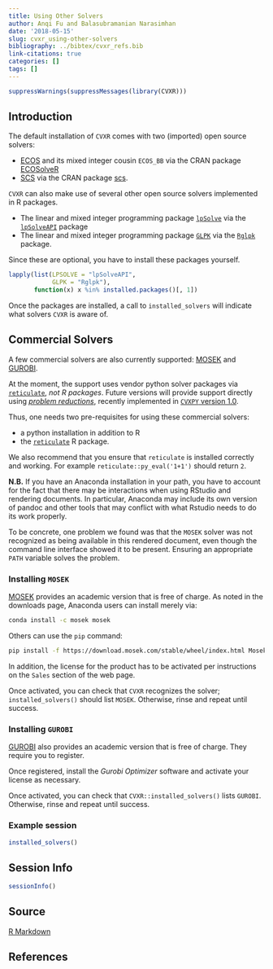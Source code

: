 ```yaml
---
title: Using Other Solvers
author: Anqi Fu and Balasubramanian Narasimhan
date: '2018-05-15'
slug: cvxr_using-other-solvers
bibliography: ../bibtex/cvxr_refs.bib
link-citations: true
categories: []
tags: []
---
```


```r
suppressWarnings(suppressMessages(library(CVXR)))
```

## Introduction

The default installation of `CVXR` comes with two (imported) open source solvers:

- [ECOS](https://github.com/embotech/ecos) and its mixed integer
  cousin `ECOS_BB` via the CRAN package
  [ECOSolveR](https://cloud.r-project.org/package=ECOSolveR)
- [SCS](https://github.com/cvxgrp/scs) via the CRAN package
  [scs](https://cloud.r-project.org/package=scs).
  
`CVXR` can also make use of several other open source solvers
implemented in R packages. 

- The linear and mixed integer programming package
  [`lpSolve`](http://lpsolve.sourceforge.net/5.5/) via the 
  [`lpSolveAPI`](https://cloud.r-project.org/package=lpSolveAPI) package
- The linear and mixed integer programming package [`GLPK`](https://www.gnu.org/software/glpk/) via the 
  [`Rglpk`](https://cloud.r-project.org/package=Rglpk) package.
  
Since these are optional, you have to install these packages yourself.

```r
lapply(list(LPSOLVE = "lpSolveAPI",
            GLPK = "Rglpk"),
       function(x) x %in% installed.packages()[, 1])
```

Once the packages are installed, a call to `installed_solvers` will
indicate what solvers `CVXR` is aware of.

## Commercial Solvers

A few commercial solvers are also currently supported: [MOSEK](https://www.mosek.com) and
[GUROBI](https://www.gurobi.com).

At the moment, the support uses vendor python solver packages via
[`reticulate`](https://cran.r-project.org/package=reticulate), _not R
packages_. Future versions will provide support directly using
[_problem
reductions_](https://web.stanford.edu/~boyd/papers/cvxpy_rewriting.html),
recently implemented in [`CVXPY` version 1.0](https://www.cvxpy.org/).

Thus, one needs two pre-requisites for using these commercial solvers:

- a python installation in addition to R
- the
  [`reticulate`](https://cran.r-project.org/package=reticulate) R
  package. 
  
We also recommend that you ensure that `reticulate` is installed
correctly and working. For example `reticulate::py_eval('1+1')` should return
`2`. 

__N.B.__ If you have an Anaconda installation in your path, you have
to account for the fact that there may be interactions when using
RStudio and rendering documents.  In particular, Anaconda may include
its own version of pandoc and other tools that may conflict with what
Rstudio needs to do its work properly.

To be concrete, one problem we found was that the `MOSEK` solver was
not recognized as being available in this rendered document, even
though the command line interface showed it to be present. Ensuring an
appropriate `PATH` variable solves the problem. 


### Installing `MOSEK`

[MOSEK](https://www.mosek.com) provides an academic version that is
free of charge. As noted in the downloads page, Anaconda users can
install merely via:

```bash
conda install -c mosek mosek
```

Others can use the `pip` command:

```bash
pip install -f https://download.mosek.com/stable/wheel/index.html Mosek
```

In addition, the license for the product has to be activated per
instructions on the `Sales` section of the web page.

Once activated, you can check that `CVXR` recognizes the solver;
`installed_solvers()` should list `MOSEK`. Otherwise, rinse and repeat
until success.

### Installing `GUROBI`

[GUROBI](https://www.gurobi.com) also provides an academic version
that is free of charge. They require you to register. 

Once registered, install the _Gurobi Optimizer_ software and activate
your license as necessary.

Once activated, you can check that `CVXR::installed_solvers()` lists
`GUROBI`. Otherwise, rinse and repeat until success.

### Example session

```r
installed_solvers()
```

## Session Info

```r
sessionInfo()
```

## Source

[R Markdown](https://github.com/bnaras/cvxr_docs/blob/master/content/post/examples/cvxr_using-other-solvers.Rmd)

## References
